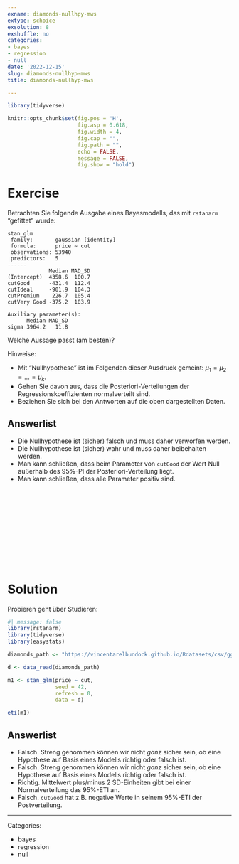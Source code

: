 ```yaml
---
exname: diamonds-nullhpy-mws
extype: schoice
exsolution: 8
exshuffle: no
categories:
- bayes
- regression
- null
date: '2022-12-15'
slug: diamonds-nullhyp-mws
title: diamonds-nullhyp-mws

---
```





```r
library(tidyverse)

```


```r
knitr::opts_chunk$set(fig.pos = 'H',
                      fig.asp = 0.618,
                      fig.width = 4,
                      fig.cap = "", 
                      fig.path = "",
                      echo = FALSE,
                      message = FALSE,
                      fig.show = "hold")
```






# Exercise

Betrachten Sie folgende Ausgabe eines Bayesmodells, das mit `rstanarm` "gefittet" wurde:

```
stan_glm
 family:       gaussian [identity]
 formula:      price ~ cut
 observations: 53940
 predictors:   5
------
             Median MAD_SD
(Intercept)  4358.6  100.7
cutGood      -431.4  112.4
cutIdeal     -901.9  104.3
cutPremium    226.7  105.4
cutVery Good -375.2  103.9

Auxiliary parameter(s):
      Median MAD_SD
sigma 3964.2   11.8
```



Welche Aussage passt (am besten)?

Hinweise:

- Mit "Nullhypothese" ist im Folgenden dieser Ausdruck gemeint: $\mu_1 = \mu_2 = \ldots = \mu_k$.
- Gehen Sie davon aus, dass die Posteriori-Verteilungen der Regressionskoeffizienten normalverteilt sind.
- Beziehen Sie sich bei den Antworten auf die oben dargestellten Daten.

Answerlist
----------
* Die Nullhypothese ist (sicher) falsch und muss daher verworfen werden.
* Die Nullhypothese ist (sicher) wahr und muss daher beibehalten werden.
* Man kann schließen, dass beim Parameter von `cutGood` der Wert Null außerhalb des 95%-PI der Posteriori-Verteilung liegt.
* Man kann schließen, dass alle Parameter positiv sind.




</br>
</br>
</br>
</br>
</br>
</br>
</br>
</br>
</br>
</br>

# Solution




Probieren geht über Studieren:

```r
#| message: false
library(rstanarm)
library(tidyverse)
library(easystats)

diamonds_path <- "https://vincentarelbundock.github.io/Rdatasets/csv/ggplot2/diamonds.csv"

d <- data_read(diamonds_path)
```



```r
m1 <- stan_glm(price ~ cut,
               seed = 42,
               refresh = 0,
               data = d)
```


```r
eti(m1)
```



Answerlist
----------


* Falsch. Streng genommen können wir nicht *ganz* sicher sein, ob eine Hypothese auf Basis eines Modells richtig oder falsch ist.
* Falsch. Streng genommen können wir nicht *ganz* sicher sein, ob eine Hypothese auf Basis eines Modells richtig oder falsch ist.
* Richtig. Mittelwert plus/minus 2 SD-Einheiten gibt bei einer Normalverteilung das 95%-ETI an.
* Falsch. `cutGood` hat z.B. negative Werte in seinem 95%-ETI der Postverteilung.






---

Categories: 

- bayes
- regression
- null

